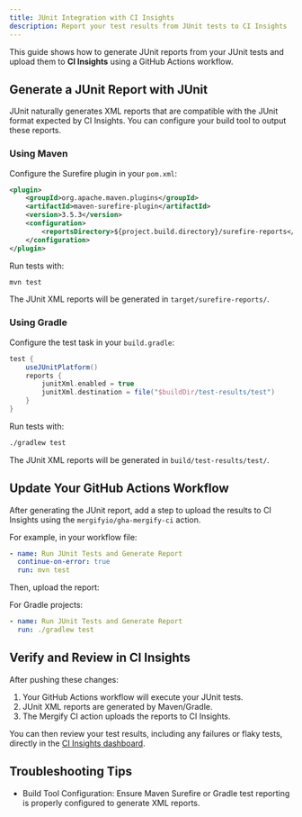 ```yaml
---
title: JUnit Integration with CI Insights
description: Report your test results from JUnit tests to CI Insights
---
```



This guide shows how to generate JUnit reports from your JUnit tests and upload
them to **CI Insights** using a GitHub Actions workflow.

## Generate a JUnit Report with JUnit

JUnit naturally generates XML reports that are compatible with the JUnit format
expected by CI Insights. You can configure your build tool to output these
reports.

### Using Maven

Configure the Surefire plugin in your `pom.xml`:

```xml
<plugin>
    <groupId>org.apache.maven.plugins</groupId>
    <artifactId>maven-surefire-plugin</artifactId>
    <version>3.5.3</version>
    <configuration>
        <reportsDirectory>${project.build.directory}/surefire-reports</reportsDirectory>
    </configuration>
</plugin>
```

Run tests with:

```bash
mvn test
```

The JUnit XML reports will be generated in `target/surefire-reports/`.

### Using Gradle

Configure the test task in your `build.gradle`:

```gradle
test {
    useJUnitPlatform()
    reports {
        junitXml.enabled = true
        junitXml.destination = file("$buildDir/test-results/test")
    }
}
```

Run tests with:

```bash
./gradlew test
```

The JUnit XML reports will be generated in `build/test-results/test/`.

## Update Your GitHub Actions Workflow

<CIInsightsSetupNote />

After generating the JUnit report, add a step to upload the results to CI
Insights using the `mergifyio/gha-mergify-ci` action.

For example, in your workflow file:

```yaml
- name: Run JUnit Tests and Generate Report
  continue-on-error: true
  run: mvn test
```

Then, upload the report:

<MergifyCIUploadStep reportPath="target/surefire-reports/*.xml" />

For Gradle projects:

```yaml
- name: Run JUnit Tests and Generate Report
  run: ./gradlew test
```

<MergifyCIUploadStep reportPath="build/test-results/test/*.xml" />
<MergifyCIUploadStepMatrix reportPath="build/test-results/test/*.xml" />

<GhaMergifyCiQuarantineSetup />

## Verify and Review in CI Insights

After pushing these changes:

1. Your GitHub Actions workflow will execute your JUnit tests.
2. JUnit XML reports are generated by Maven/Gradle.
3. The Mergify CI action uploads the reports to CI Insights.

You can then review your test results, including any failures or flaky tests,
directly in the [CI Insights
dashboard](https://dashboard.mergify.com/ci-insights/jobs).

## Troubleshooting Tips

<ul>
  <li>
    Build Tool Configuration: Ensure Maven Surefire or Gradle test reporting is properly configured to generate XML
    reports.
  </li>

  <CommonTroubleshootingTips />
</ul>
